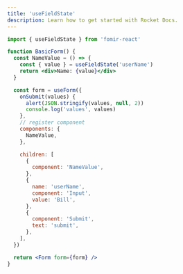 ```yaml
---
title: 'useFieldState'
description: Learn how to get started with Rocket Docs.
---
```


```jsx
import { useFieldState } from 'fomir-react'
```

```jsx live
function BasicForm() {
  const NameValue = () => {
    const { value } = useFieldState('userName')
    return <div>Name: {value}</div>
  }

  const form = useForm({
    onSubmit(values) {
      alert(JSON.stringify(values, null, 2))
      console.log('values', values)
    },
    // register component
    components: {
      NameValue,
    },

    children: [
      {
        component: 'NameValue',
      },
      {
        name: 'userName',
        component: 'Input',
        value: 'Bill',
      },
      {
        component: 'Submit',
        text: 'submit',
      },
    ],
  })

  return <Form form={form} />
}
```
